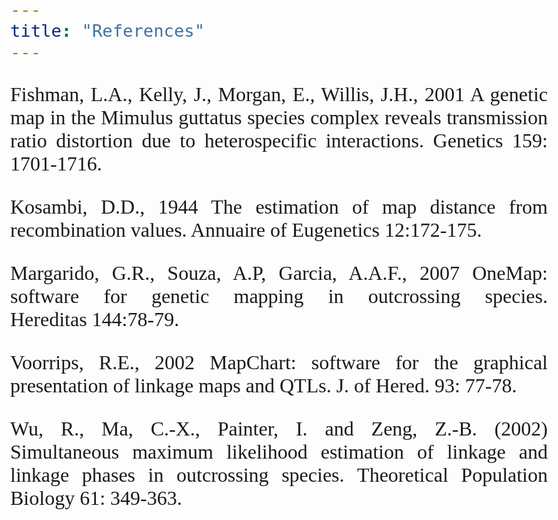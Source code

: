 ```yaml
---
title: "References"
---
```


<style>
body {
text-align: justify;
font-family: Times;
font-size: 2em
}
</style>

Fishman, L.A., Kelly, J., Morgan, E., Willis, J.H., 2001 A genetic map in the Mimulus guttatus species complex reveals transmission ratio distortion due to heterospecific interactions. Genetics 159: 1701-1716.

Kosambi, D.D., 1944 The estimation of map distance from recombination values. Annuaire of Eugenetics 12:172-175.

Margarido, G.R., Souza, A.P, Garcia, A.A.F., 2007 OneMap: software for genetic mapping in outcrossing species. Hereditas 144:78-79.

Voorrips, R.E., 2002 MapChart: software for the graphical presentation of linkage maps and QTLs. J. of Hered. 93: 77-78.

Wu, R., Ma, C.-X., Painter, I. and Zeng, Z.-B. (2002) Simultaneous maximum likelihood estimation of linkage and linkage phases in outcrossing species. Theoretical Population Biology 61: 349-363.
